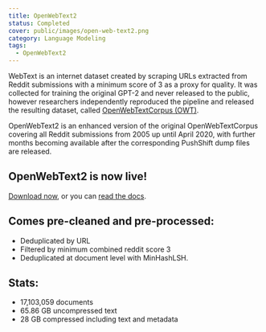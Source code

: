 ```yaml
---
title: OpenWebText2
status: Completed
cover: public/images/open-web-text2.png
category: Language Modeling
tags:
  - OpenWebText2
---
```


WebText is an internet dataset created by scraping URLs extracted from Reddit submissions with a minimum score of 3 as a proxy for quality. It was collected for training the original GPT-2 and never released to the public, however researchers independently reproduced the pipeline and released the resulting dataset, called [OpenWebTextCorpus (OWT)](https://skylion007.github.io/OpenWebTextCorpus/).

OpenWebText2 is an enhanced version of the original OpenWebTextCorpus covering all Reddit submissions from 2005 up until April 2020, with further months becoming available after the corresponding PushShift dump files are released.

## OpenWebText2 is now live!

[Download now](https://the-eye.eu/public/AI/pile_preliminary_components/openwebtext2.jsonl.zst.tar), or you can [read the docs](https://openwebtext2.readthedocs.io).

## Comes pre-cleaned and pre-processed:

- Deduplicated by URL
- Filtered by minimum combined reddit score 3
- Deduplicated at document level with MinHashLSH.

## Stats:

- 17,103,059 documents
- 65.86 GB uncompressed text
- 28 GB compressed including text and metadata
